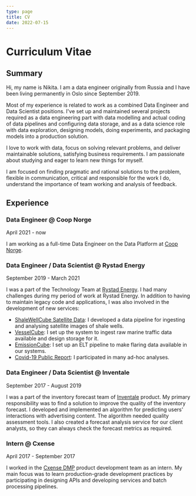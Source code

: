 ```yaml
---
type: page
title: CV
date: 2022-07-15
---
```


# Curriculum Vitae

## Summary

Hi, my name is Nikita. I am a data engineer originally from Russia and
I have been living permanently in Oslo since September 2019.

Most of my experience is related to work as a combined Data Engineer
and Data Scientist positions. I've set up and maintained several projects
required as a data engineering part with data modelling and actual coding of
data pipelines and configuring data storage, and as a data science
role with data exploration, designing models, doing experiments,
and packaging models into a production solution.

I love to work with data, focus on solving relevant problems,
and deliver maintainable solutions, satisfying business requirements.
I am passionate about studying and eager to learn new things for myself.

I am focused on finding pragmatic and rational solutions to the problem,
flexible in communication, critical and responsible for the work I do,
understand the importance of team working and analysis of feedback.

## Experience

### Data Engineer @ Coop Norge

April 2021 - now

I am working as a full-time Data Engineer on the Data Platform at [Coop Norge].

### Data Engineer / Data Scientist @ Rystad Energy

September 2019 - March 2021

I was a part of the Technology Team at [Rystad Energy]. I had many challenges
during my period of work at Rystad Energy. In addition to having to maintain
legacy code and applications, I was also involved in the development
of new services:

-   [ShaleWellCube Satellite Data]: I developed a data pipeline for ingesting and
    analysing satellite images of shale wells.
-   [VesselCube]: I set up the system to ingest raw marine traffic data available
    and design storage for it.
-   [EmissionCube]: I set up an ELT pipeline to make flaring data available in our
    systems.
-   [Covid-19 Public Report]: I participated in many ad-hoc analyses.

### Data Engineer / Data Scientist @ Inventale

September 2017 - August 2019

I was a part of the inventory forecast team of [Inventale] product.
My primary responsibility was to find a solution to improve the quality
of the inventory forecast.
I developed and implemented an algorithm for predicting users'
interactions with advertising content. The algorithm needed
quality assessment tools. I also created a forecast analysis service
for our client analysts, so they can always check the forecast metrics
as required.

### Intern @ Cxense

April 2017 - September 2017

I worked in the [Cxense DMP] product development team as an intern.
My main focus was to learn production-grade development practices by
participating in designing APIs and developing services and
batch processing pipelines.

[coop norge]: https://coop.no/
[rystad energy]: https://www.rystadenergy.com/
[shalewellcube satellite data]: https://www.rystadenergy.com/energy-themes/oil--gas/shale/
[vesselcube]: https://www.rystadenergy.com/energy-themes/supply-chain/vessels/vessel-cube/
[emissioncube]: https://www.rystadenergy.com/energy-themes/oil--gas/emissions/emissions-cube/
[covid-19 public report]: https://www.rystadenergy.com/newsevents/news/press-releases/rystad-energys-covid-19-report/
[inventale]: https://inventale.com/en/
[cxense dmp]: https://piano.io/product/dmp/
